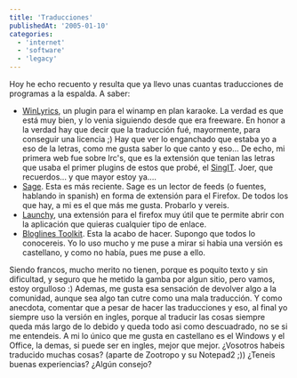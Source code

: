 ```yaml
---
title: 'Traducciones'
publishedAt: '2005-01-10'
categories:
  - 'internet'
  - 'software'
  - 'legacy'
---
```


Hoy he echo recuento y resulta que ya llevo unas cuantas traducciones de programas a la espalda. A saber:

- [WinLyrics](http://www.winlyrics.com/), un plugin para el winamp en plan karaoke. La verdad es que está muy bien, y lo venia siguiendo desde que era freeware. En honor a la verdad hay que decir que la traducción fué, mayormente, para conseguir una licencia ;) Hay que ver lo enganchado que estaba yo a eso de la letras, como me gusta saber lo que canto y eso... De echo, mi primera web fue sobre lrc's, que es la extensión que tenian las letras que usaba el primer plugins de estos que probé, el [SingIT](http://www.glop.org/singit/). Joer, que recuerdos... y que mayor estoy ya....
- [Sage](http://sage.mozdev.org/). Esta es más reciente. Sage es un lector de feeds (o fuentes, hablando in spanish) en forma de extensión para el Firefox. De todos los que hay, a mi es el que más me gusta. Probarlo y vereis.
- [Launchy](http://gemal.dk/mozilla/launchy.html), una extensión para el firefox muy útil que te permite abrir con la aplicación que quieras cualquier tipo de enlace.
- [Bloglines Toolkit](http://jayseae.cxliv.org/). Esta la acabo de hacer. Supongo que todos lo conocereis. Yo lo uso mucho y me puse a mirar si habia una versión es castellano, y como no había, pues me puse a ello.

Siendo francos, mucho merito no tienen, porque es poquito texto y sin dificultad, y seguro que he metido la gamba por algun sitio, pero vamos, estoy orgulloso :) Ademas, me gusta esa sensación de devolver algo a la comunidad, aunque sea algo tan cutre como una mala traducción. Y como anecdota, comentar que a pesar de hacer las traducciones y eso, al final yo siempre uso la versión en ingles, porque al traducir las cosas siempre queda más largo de lo debido y queda todo asi como descuadrado, no se si me entendeis. A mi lo único que me gusta en castellano es el Windows y el Office, la demas, si puede ser en ingles, mejor que mejor. ¿Vosotros habeis traducido muchas cosas? (aparte de Zootropo y su Notepad2 ;)) ¿Teneis buenas experiencias? ¿Algún consejo?
